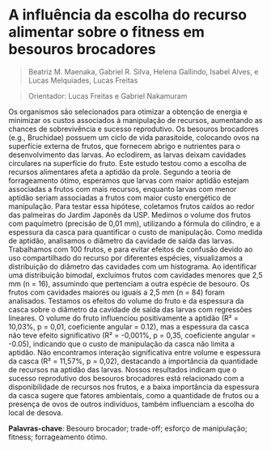 # A influência da escolha do recurso alimentar sobre o fitness em besouros brocadores

> Beatriz M. Maenaka, Gabriel R. Silva, Helena Gallindo, Isabel Alves, e Lucas Melquiades, Lucas Freitas

> Orientador: Lucas Freitas e Gabriel Nakamuram

Os organismos são selecionados para otimizar a obtenção de energia e minimizar os custos associados à manipulação de recursos, aumentando as chances de sobrevivência e sucesso reprodutivo. Os besouros brocadores (e.g., Bruchidae) possuem um ciclo de vida parasitoide, colocando ovos na superfície externa de frutos, que fornecem abrigo e nutrientes para o desenvolvimento das larvas. Ao eclodirem, as larvas deixam cavidades circulares na superfície do fruto. Este estudo testou como a escolha de recursos alimentares afeta a aptidão da prole. Segundo a teoria de forrageamento ótimo, esperamos que larvas com maior aptidão estejam associadas a frutos com mais recursos, enquanto larvas com menor aptidão seriam associadas a frutos com maior custo energético de manipulação. Para testar essa hipótese, coletamos frutos caídos ao redor das palmeiras do Jardim Japonês da USP. Medimos o volume dos frutos com paquímetro (precisão de 0,01 mm), utilizando a fórmula do cilindro, e a espessura da casca para quantificar o custo de manipulação. Como medida de aptidão, analisamos o diâmetro da cavidade de saída das larvas. Trabalhamos com 100 frutos, e para evitar efeitos de confusão devido ao uso compartilhado do recurso por diferentes espécies, visualizamos a distribuição do diâmetro das cavidades com um histograma. Ao identificar uma distribuição bimodal, excluímos frutos com cavidades menores que 2,5 mm (n = 16), assumindo que pertenciam a outra espécie de besouro. Os frutos com cavidades maiores ou iguais a 2,5 mm (n = 84) foram analisados. Testamos os efeitos do volume do fruto e da espessura da casca sobre o diâmetro da cavidade de saída das larvas com regressões lineares. O volume do fruto influenciou positivamente a aptidão (R² = 10,03%, p = 0,01, coeficiente angular = 0.12), mas a espessura da casca não teve efeito significativo (R² = -0,001%, p = 0,35, coeficiente angular = -0.05), indicando que o custo de manipulação da casca não limita a aptidão. Não encontramos interação significativa entre volume e espessura da casca (R² = 11,57%, p = 0,02), destacando a importância da quantidade de recursos na aptidão das larvas. Nossos resultados indicam que o sucesso reprodutivo dos besouros brocadores está relacionado com a disponibilidade de recursos nos frutos, e a baixa importância da espessura da casca sugere que fatores ambientais, como a quantidade de frutos ou a presença de ovos de outros indivíduos, também influenciam a escolha do local de desova.



**Palavras-chave**: Besouro brocador; trade-off; esforço de manipulação; fitness; forrageamento ótimo.

